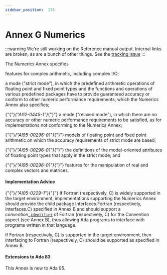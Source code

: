 ---
sidebar_position:  178
---

# Annex G Numerics

:::warning
We're still working on the Reference manual output.  Internal links are broken,
as are a bunch of other things.
See the [tracking issue](https://github.com/ada-lang-io/ada-lang-io/issues/20)
:::


<p>The Numerics Annex specifies </p>
<p>features for complex arithmetic, including complex I/O;</p>
<p>a mode ("strict mode"), in which the predefined arithmetic operations of floating point and fixed point types and the functions and operations of various predefined packages have to provide guaranteed accuracy or conform to other numeric performance requirements, which the Numerics Annex also specifies;</p>
<p>{"{"}<em>{"AI12-0445-1"}</em>{"}"} a mode ("relaxed mode"), in which there are no accuracy or other numeric performance requirements to be satisfied, as for implementations not conforming to the Numerics Annex;</p>
<p>{"{"}<em>{"AI95-00296-01"}</em>{"}"} models of floating point and fixed point arithmetic on which the accuracy requirements of strict mode are based;</p>
<p>{"{"}<em>{"AI95-00296-01"}</em>{"}"} the definitions of the model-oriented attributes of floating point types that apply in the strict mode; and</p>
<p>{"{"}<em>{"AI95-00296-01"}</em>{"}"} features for the manipulation of real and complex vectors and matrices. </p>

#### Implementation Advice

<p>{"{"}<em>{"AI05-0229-1"}</em>{"}"} If Fortran (respectively, C) is widely supported in the target environment, implementations supporting the Numerics Annex should provide the child package Interfaces.Fortran (respectively, Interfaces.C) specified in Annex B and should support a <em>convention_</em><code><a href="../AA-2/AA-2.3#S0002">identifier</a></code> of Fortran (respectively, C) for the Convention aspect (see Annex B), thus allowing Ada programs to interface with programs written in that language. </p>
<Admonition type="aarm" aarm="implementation-advice" title="Implementation Advice">
<p><strong></strong>If Fortran (respectively, C) is supported in the target environment, then interfacing to Fortran (respectively, C) should be supported as specified in Annex B.</p></Admonition>


#### Extensions to Ada 83

<Admonition type="aarm" aarm="note" title="Note: ">
<p>This Annex is new to Ada 95. </p></Admonition>

